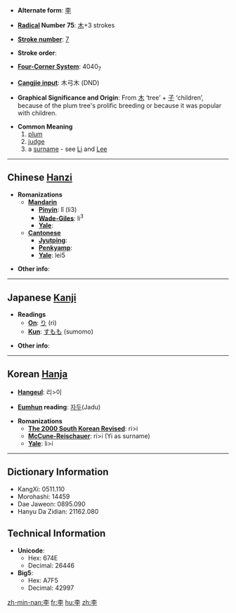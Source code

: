 * '''Alternate form''': [[李]]

* '''[[Wiktionary:Chinese radical index| Radical]] Number 75''': [[Wiktionary:Chinese radical index 木|木]]+3 strokes

* '''[[Wiktionary:Chinese total strokes index|Stroke number]]''': [[Wiktionary:Chinese total strokes index 7|7]]

* '''Stroke order''': 

* '''[[Wiktionary:Chinese four corner index|Four-Corner System]]''': 4040<sub>7</sub>

* '''[[Wiktionary:Chinese Cangjie index|Cangjie input]]''': 木弓木 (DND)

* '''Graphical Significance and Origin''': From [[木]] ‘tree’ + [[子]] ‘children’, because of the plum tree's prolific breeding or because it was popular with children.

* '''Common Meaning'''
*# [[plum]]
*# [[judge]]
*# a [[surname]] - see [[Li]] and [[Lee]]

----

== Chinese [[Hanzi]] ==

* '''Romanizations'''
** '''[[Mandarin]]'''
*** '''[[Pinyin]]''': lǐ (li3)
*** '''[[Wade-Giles]]''': li<sup>3</sup>
*** '''[[Yale]]''': 
** '''[[Cantonese]]'''
*** '''[[Jyutping]]''':
*** '''[[Penkyamp]]''': 
*** '''[[Yale]]''': lei5

* '''Other info''': 

----

== Japanese [[Kanji]] ==

* '''Readings'''
** '''[[On]]''': [[り]] (ri)
** '''[[Kun]]''': [[すもも]] (sumomo)

* '''Other info''':  

----

== Korean [[Hanja]] ==

* '''[[Hangeul]]''': 리>이

* '''[[Eumhun]] reading''': [[자두]](Jadu)

* '''Romanizations'''
** '''[[The 2000 South Korean Revised Romanization|The 2000 South Korean Revised]]''': ri>i
** '''[[McCune-Reischauer]]''': ri>i (Yi as surname)
** '''[[Yale]]''': li>i

----

== Dictionary Information ==

* KangXi: 0511.110
* Morohashi: 14459
* Dae Jaweon: 0895.090
* Hanyu Da Zidian: 21162.080

== Technical Information ==

* '''Unicode''':
** Hex: 674E
** Decimal: 26446
* '''Big5''':
** Hex: A7F5
** Decimal: 42997

[[zh-min-nan:李]]
[[fr:李]]
[[hu:李]]
[[zh:李]]